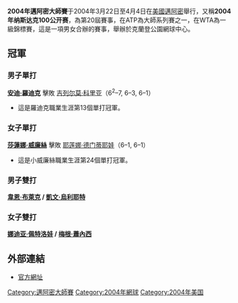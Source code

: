 {{TennisEventInfo|2004|纳斯达克100公开赛|
| date=3月22日–4月4日
| edition=20屆
| category=[[ATP世界巡迴賽大師1000賽|大師系列賽]]（ATP）<br />[[一級錦標賽|一級錦標賽]]（WTA）
| location=[[克蘭登公園網球中心|克蘭登公園網球中心]]，[[佛羅里達|佛羅里達]]，[[邁阿密|邁阿密]]，[[美國|美國]]
| champms= {{flagicon|USA}} [[安迪·羅迪克|安迪·羅迪克]]
| champws= {{flagicon|USA}} [[莎蓮娜·威廉絲|莎蓮娜·威廉絲]]
| champmd= {{flagicon|ZIM}} [[韋恩·布萊克|韋恩·布萊克]] / {{flagicon|ZIM}} [[凱文·烏利耶特|凱文·烏利耶特]]
| champwd= {{flagicon|RUS}} [[娜迪亚·佩特洛娃|娜迪亚·佩特洛娃]] / {{flagicon|USA}} [[梅根·蕭內西|梅根·蕭內西]]
}}

'''2004年邁阿密大師賽'''于2004年3月22日至4月4日在[[美國|美國]][[邁阿密|邁阿密]]舉行，又稱'''2004年纳斯达克100公开赛'''，為第20屆賽事，在ATP為大師系列賽之一，在WTA為一級錦標賽，這是一項男女合辦的賽事，舉辦於克蘭登公園網球中心。

==冠軍==
===男子單打===
{{main|2004年納斯達克100公開賽男子單打比賽}}
{{flagicon|USA}} '''[[安迪·羅迪克|安迪·羅迪克]]''' 擊敗 {{flagicon|ARG}} [[吉列尔莫·科里亚|吉列尔莫·科里亚]]（6<sup>2</sup>–7, 6–3, 6–1）
*這是羅迪克職業生涯第13個單打冠軍。

===女子單打===
{{main|2004年納斯達克100公開賽女子單打比賽}}
{{flagicon|USA}} '''[[莎蓮娜·威廉絲|莎蓮娜·威廉絲]]''' 擊敗 {{flagicon|RUS}} [[耶莲娜·德门蒂耶娃|耶莲娜·德门蒂耶娃]]（6–1, 6–1）
*這是小威廉絲職業生涯第24個單打冠軍。

===男子雙打===
{{main|2004年納斯達克100公開賽男子雙打比賽}}
'''{{flagicon|ZIM}} [[韋恩·布萊克|韋恩·布萊克]] / {{flagicon|ZIM}} [[凱文·烏利耶特|凱文·烏利耶特]]'''

===女子雙打===
{{main|2004年納斯達克100公開賽女子雙打比賽}}
'''{{flagicon|RUS}} [[娜迪亚·佩特洛娃|娜迪亚·佩特洛娃]] / {{flagicon|USA}} [[梅根·蕭內西|梅根·蕭內西]]'''

==外部連結==
* [https://web.archive.org/web/20090228094315/http://www.sonyericssonopen.com/1/en/home/default.asp 官方網址]

{{邁阿密大師賽}}

[[Category:邁阿密大師賽|Category:邁阿密大師賽]]
[[Category:2004年網球|Category:2004年網球]]
[[Category:2004年美国|Category:2004年美国]]